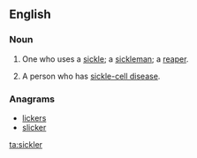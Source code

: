 ==English==

===Noun===
{{en-noun}}

# One who uses a [[sickle]]; a [[sickleman]]; a [[reaper]].
# {{medicine|informal}} A person who has [[sickle-cell disease]].

{{Webster 1913}}

===Anagrams===
* [[lickers#English|lickers]]
* [[slicker#English|slicker]]

[[ta:sickler]]